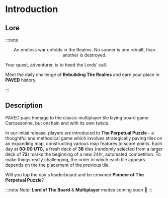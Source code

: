 # Introduction

## Lore

:::note 
<p align="center">
An endless war unfolds in the Realms. No sooner is one rebuilt, than another is destroyed.

Your quest, adventurer, is to heed the Lords’ call. 

Meet the daily challenge of **Rebuilding The Realms** and earn your place in **PAVED** history. 
</p>
:::

## Description

PAVED pays homage to the classic multiplayer tile laying board game Carcassonne, but onchain and with its own twists.

In our initial release, players are introduced to **The Perpetual Puzzle** - a thoughtful and methodical game which involves strategically paving tiles on an expanding map, constructing various map features to score points. Each day at **00:00 UTC**, a fresh deck of **38** tiles (randomly selected from a larger deck of **72**) marks the beginning of a new 24hr, automated competition. To make things really challenging, the order in which each tile appears depends on the the placement of the previous tile.

Will you top the day's leaderboard and be crowned **Pioneer of The Perpetual Puzzle**? 

:::note
Note: **Lord of The Board** & **Multiplayer** modes coming soon 👀
:::
